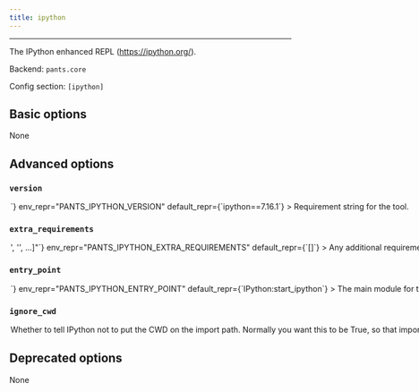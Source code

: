 ```yaml
---
title: ipython
---
```



---

The IPython enhanced REPL (https://ipython.org/).

Backend: <span className="color--primary">`pants.core`</span>

Config section: <span className="color--primary">`[ipython]`</span>

<span className={styles.options}>

## Basic options

None

## Advanced options

### `version`

<Option
  cli_repr={`--ipython-version=<str>`}
  env_repr="PANTS_IPYTHON_VERSION"
  default_repr={`ipython==7.16.1`}
>

Requirement string for the tool.

</Option>

### `extra_requirements`

<Option
  cli_repr={`--ipython-extra-requirements="['<str>', '<str>', ...]"`}
  env_repr="PANTS_IPYTHON_EXTRA_REQUIREMENTS"
  default_repr={`[]`}
>

Any additional requirement strings to use with the tool. This is useful if the
tool allows you to install plugins or if you need to constrain a dependency to
a certain version.

</Option>

### `entry_point`

<Option
  cli_repr={`--ipython-entry-point=<str>`}
  env_repr="PANTS_IPYTHON_ENTRY_POINT"
  default_repr={`IPython:start_ipython`}
>

The main module for the tool. Usually, you will not want to change this from
the default.

</Option>

### `ignore_cwd`

<Option
  cli_repr={`--[no-]ipython-ignore-cwd`}
  env_repr="PANTS_IPYTHON_IGNORE_CWD"
  default_repr={`True`}
>

Whether to tell IPython not to put the CWD on the import path. Normally you
want this to be True, so that imports come from the hermetic environment Pants
creates. However IPython&lt;7.13.0 doesn&#x27;t support this option, so if
you&#x27;re using an earlier version (e.g., because you have Python 2.7 code)
then you will need to set this to False, and you may have issues with imports
from your CWD shading the hermetic environment.

</Option>

## Deprecated options

None

</span>
